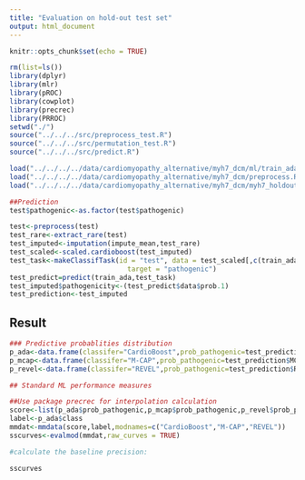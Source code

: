 ```yaml
---
title: "Evaluation on hold-out test set"
output: html_document
---
```


```r
knitr::opts_chunk$set(echo = TRUE)
```


```r
rm(list=ls())
library(dplyr)
library(mlr)
library(pROC)
library(cowplot)
library(precrec)
library(PRROC)
setwd("./")
source("../../../src/preprocess_test.R")
source("../../../src/permutation_test.R")
source("../../../src/predict.R")

load("../../../../data/cardiomyopathy_alternative/myh7_dcm/ml/train_ada.RData")
load("../../../../data/cardiomyopathy_alternative/myh7_dcm/preprocess.RData")
load("../../../../data/cardiomyopathy_alternative/myh7_dcm/myh7_holdout_test.RData")


```


```r
##Prediction
test$pathogenic<-as.factor(test$pathogenic)

test<-preprocess(test)
test_rare<-extract_rare(test)
test_imputed<-imputation(impute_mean,test_rare)
test_scaled<-scaled.cardioboost(test_imputed)
test_task<-makeClassifTask(id = "test", data = test_scaled[,c(train_ada$features,"pathogenic")],
                             target = "pathogenic")
test_predict=predict(train_ada,test_task)
test_imputed$pathogenicity<-(test_predict$data$prob.1)
test_prediction<-test_imputed

```

## Result


```r
### Predictive probablities distribution
p_ada<-data.frame(classifer="CardioBoost",prob_pathogenic=test_prediction$pathogenicity,class=test_prediction$pathogenic)
p_mcap<-data.frame(classifer="M-CAP",prob_pathogenic=test_prediction$MCAP,class=test_prediction$pathogenic)
p_revel<-data.frame(classifer="REVEL",prob_pathogenic=test_prediction$REVEL,class=test_prediction$pathogenic)

## Standard ML performance measures

##Use package precrec for interpolation calculation
score<-list(p_ada$prob_pathogenic,p_mcap$prob_pathogenic,p_revel$prob_pathogenic)
label<-p_ada$class
mmdat<-mmdata(score,label,modnames=c("CardioBoost","M-CAP","REVEL"))
sscurves<-evalmod(mmdat,raw_curves = TRUE)

#calculate the baseline precision: 

sscurves

```